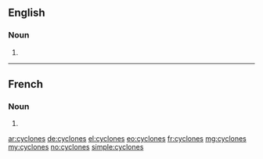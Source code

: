 ==English==

===Noun===
{{head|en|noun plural form}}

# {{plural of|cyclone|lang=en}}

----

==French==

===Noun===
{{head|fr|noun plural form|g=?}} {{g|p}}

# {{plural of|cyclone|lang=fr}}

[[ar:cyclones]]
[[de:cyclones]]
[[el:cyclones]]
[[eo:cyclones]]
[[fr:cyclones]]
[[mg:cyclones]]
[[my:cyclones]]
[[no:cyclones]]
[[simple:cyclones]]